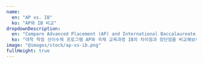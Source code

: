 ```yaml
---
name:
  en: "AP vs. IB"
  ko: "AP와 IB 비교"
dropdownDescription:
  en: "Compare Advanced Placement (AP) and International Baccalaureate (IB) programs to understand their differences and benefits"
  ko: "대학 학점 선이수제 프로그램 AP와 국제 교육과정 IB의 차이점과 장단점을 비교해보세요"
image: "@images/stock/ap-vs-ib.png"
fullHeight: true
---
```


<div x-data>
  <template x-if="$store.language !== 'ko'">
    <div class="en-content">
      <p>
        AP is a college credit program that originated in the United States. In this program, high school students can take college-level courses over the course of one year or study independently and then take exams that are scored on a 5-point scale to earn college credit. In contrast, IB (International Baccalaureate) is an internationally recognized curriculum that began in Switzerland, requiring students to complete six subjects over two years and pass exams scored out of 45 to obtain the diploma.
      </p>
      <p>
        Unlike AP, where you can opt to take only specific courses or even just the exams independently, IB is offered as a full curriculum within the school, meaning the entire program must be completed. AP exams are typically held in May and last about three hours, while IB exams, based on two years of study, are conducted over a period of 3–4 weeks. AP is known for its wide range of subject choices and flexibility, whereas IB is a more systematic program with a fixed curriculum.
      </p>
      <p>
        U.S. universities do not favor one program over the other, as both are highly regarded for demonstrating academic rigor. What matters most is taking challenging courses and achieving excellent results in your chosen program.
      </p>
      <p>
        As of 2023, AP is available in approximately 22,800 U.S. high schools, with around 35% of graduates taking at least one AP course. In comparison, IB is offered in about 1,800 U.S. schools, and globally it is available in roughly 5,700 schools across 159 countries, being more common in international schools in Europe and Asia.
      </p>
    </div>
  </template>
  <template x-if="$store.language === 'ko'">
    <div class="ko-content">
      <p>
        AP는 미국에서 시작된 대학 학점 선이수제 프로그램으로, 고등학교에서 대학 수준의 과목을 1년간 수강하거나 독학 후 시험을 볼 수 있으며, 시험 점수(5점 만점)로 대학 학점 인정을 받을 수 있습니다. IB는 스위스에서 시작된 국제 교육과정으로, 2년 동안 6과목을 이수하며 시험(45점 만점)을 통해 디플로마를 취득해야 하는 필수 프로그램입니다. AP는 선택 사항으로 특정 과목만 들을 수 있고 시험만 별도로 응시할 수도 있지만, IB는 학교 커리큘럼 자체로 제공되어 과정 전체를 필수적으로 이수해야 합니다.
      </p>
      <p>
        AP 시험은 5월에 약 3시간 동안 치러지며, IB는 2년간의 학습 내용을 바탕으로 3~4주에 걸쳐 시험을 봅니다. AP는 다양한 과목 선택과 유연성이 특징이며, IB는 정해진 과정을 이수해야 하는 체계적 프로그램입니다.
      </p>
      <p>
        미국 대학은 AP와 IB 중 특정 프로그램을 선호하지 않으며, 두 프로그램 모두 학문적 깊이를 보여주는 데 충분히 높게 평가됩니다. 중요한 것은 선택한 프로그램에서 도전적인 과목을 수강하고 우수한 성과를 내는 것입니다.
      </p>
      <p>
        AP는 2023년 기준 약 22,800개의 미국 고등학교에서 제공되며, 졸업생의 약 35%가 최소 1개 과목을 수강할 만큼 미국에서 널리 시행됩니다. 반면 IB는 미국 내 약 1,800개 학교에서 제공되지만, 전 세계 159개국 5,700개 학교에서 시행되며 유럽과 아시아 국제학교에서 더 흔히 제공됩니다.
      </p>
    </div>
  </template>
</div>

